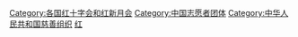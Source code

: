 {{Catmore}}
[[Category:各国红十字会和红新月会|Category:各国红十字会和红新月会]]
[[Category:中国志愿者团体|Category:中国志愿者团体]]
[[Category:中华人民共和国慈善组织|Category:中华人民共和国慈善组织]]
[[Category:中国医疗与健康组织|红]]